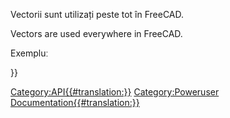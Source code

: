 <languages/>

<div class="mw-translate-fuzzy">
Vectorii sunt utilizați peste tot în FreeCAD.
</div>

<div lang="en" dir="ltr" class="mw-content-ltr">
Vectors are used everywhere in FreeCAD.
</div>

Exempluː
{{Code|code=
v=FreeCAD.Vector()
v=FreeCAD.Vector(1,0,0)
v=FreeCAD.Base.Vector()
v2 = FreeCAD.Vector(3,2,-5)
v3 = v.add(v2)
print v3.Length
}}

<div class="mw-translate-fuzzy">
{{APIProperty|Length|returnează lungimea vectorului.}}
{{APIFunction|add|Vector|adaugă un alt vector la acesta.|vector}}
{{APIFunction|cross|Vector|produsul vectorial între acest vector și un altul.|vector}}
{{APIFunction|distanceToLine|Vector1,Vector2| distanța dintre vector și o linie prin Vector1 în direcția Vector2.|float}}
{{APIFunction | distanceToLineSegment | Vector1, Vector2 | vector la cel mai apropiat punct pe un segment de linie de la Vector1 la Vector2 | vector}}
{{APIFunction | distanceToPlane | Vector1, Vector2 | distanța dintre vector și un plan definit de un punct și o normală. | Float}}
{{APIFunction | dot | Vector | produsul scalar între 2 vectori | float}}
{{APIFunction | getAngle | Vector | unghiul în radiani între acest vector și un altul. | float}}
{{APIFunction | multiplica | Float | multiplica (scara uniforma) un vector cu factorul dat. | Nimic}}
{{APIFunction | normaliza | | normalizează un vector (stabilește lungimea lui la 1.0). | nothing}}
{{APIFunction | projectToLine | Vector1, Vector2 | proiectează vectorul pe o linie prin Vector1 în direcția Vector2. | Nothing}}
{{APIFunction | projectToPlane | Vector1, Vector2 | proiectează vectorul pe un plan definit de un punct (Vector1) și un vector o normală (vector2). | nothing}}
{{APIFunction | scale | Float, Float, Float | Același lucru ca și multiplicare, dar permite să specificați diferite valori pentru direcțiile x, y și z. (scară neuniformă) | nimic}}
{{APIFunction|sub|Vector|scăderea altui vector din acesta.|vector}}
{{APIProperty|x|coordonata x a vectorului.}}
{{APIProperty|y|coordonata y a vectorului.}}
{{APIProperty|z|coordonata z a vectorului}}
</div>

{{Userdocnavi{{#translation:}}}}
[[Category:API{{#translation:}}]]
[[Category:Poweruser Documentation{{#translation:}}]]
{{clear}}